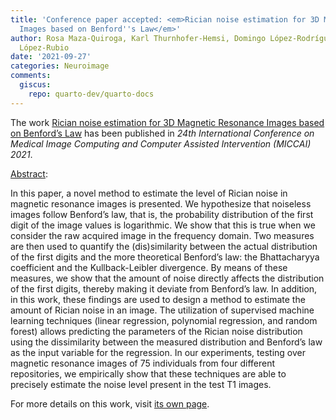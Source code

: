 ```yaml
---
title: 'Conference paper accepted: <em>Rician noise estimation for 3D Magnetic Resonance
  Images based on Benford''s Law</em>'
author: Rosa Maza-Quiroga, Karl Thurnhofer-Hemsi, Domingo López-Rodríguez, Ezequiel
  López-Rubio
date: '2021-09-27'
categories: Neuroimage
comments:
  giscus:
    repo: quarto-dev/quarto-docs
---
```


The work <u>Rician noise estimation for 3D Magnetic Resonance Images based on Benford's Law</u> has been published in <em>24th International Conference on Medical Image Computing and Computer Assisted Intervention (MICCAI) 2021</em>.

<u>Abstract</u>:



In this paper, a novel method to estimate the level of Rician noise in magnetic resonance images is presented.  We hypothesize that noiseless images follow Benford's law, that is, the probability distribution of the first digit of the image values is logarithmic. We show that this is true when we consider the raw acquired image in the frequency domain. Two measures are then used to quantify the (dis)similarity between the actual distribution of the first digits and the more theoretical Benford's law: the Bhattacharyya coefficient and the Kullback-Leibler divergence. By means of these measures, we show that the amount of noise directly affects the distribution of the first digits, thereby making it deviate from Benford's law. In addition, in this work, these findings are used to design a method to estimate the amount of Rician noise in an image. The utilization of supervised machine learning techniques (linear regression, polynomial regression, and random forest) allows predicting the parameters of the Rician noise distribution using the dissimilarity between the measured distribution and Benford's law as the input variable for the regression. In our experiments, testing over magnetic resonance images of 75 individuals from four different repositories, we empirically show that these techniques are able to precisely estimate the noise level present in the test T1 images. 




For more details on this work, visit <a href='/publications/conferences/2021-miccai'>its own page</a>.
